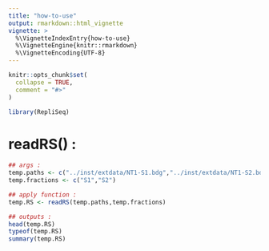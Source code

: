 ```yaml
---
title: "how-to-use"
output: rmarkdown::html_vignette
vignette: >
  %\VignetteIndexEntry{how-to-use}
  %\VignetteEngine{knitr::rmarkdown}
  %\VignetteEncoding{UTF-8}
---
```


```r
knitr::opts_chunk$set(
  collapse = TRUE,
  comment = "#>"
)
```

```r
library(RepliSeq)
```

# readRS() :

```r

## args :
temp.paths <- c("../inst/extdata/NT1-S1.bdg","../inst/extdata/NT1-S2.bdg")
temp.fractions <- c("S1","S2")

## apply function :
temp.RS <- readRS(temp.paths,temp.fractions)

## outputs :
head(temp.RS)
typeof(temp.RS)
summary(temp.RS)

```

